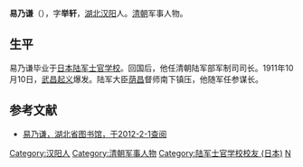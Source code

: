 '''易乃谦'''（{{bd|？||？|}}），字'''举轩'''，[[湖北|湖北]][[汉阳|汉阳]]人。[[清朝|清朝]]军事人物。

==生平==
易乃谦毕业于[[日本陆军士官学校|日本陆军士官学校]]。回国后，他任清朝陆军部军制司司长。1911年10月10日，[[武昌起义|武昌起义]]爆发。陆军大臣[[荫昌|荫昌]]督师南下镇压，他随军任参谋长。

==参考文献==
*[http://www.library.hb.cn:8080/was40/detail?record=3197&channelid=51538 易乃谦，湖北省图书馆，于2012-2-1查阅]{{dead link|date=2018年3月 |bot=InternetArchiveBot |fix-attempted=yes }}

{{DEFAULTSORT:Yi易}}
[[Category:汉阳人|Category:汉阳人]]
[[Category:清朝军事人物|Category:清朝军事人物]]
[[Category:陆军士官学校校友_(日本)|Category:陆军士官学校校友 (日本)]]
[[Category:易姓|N]]